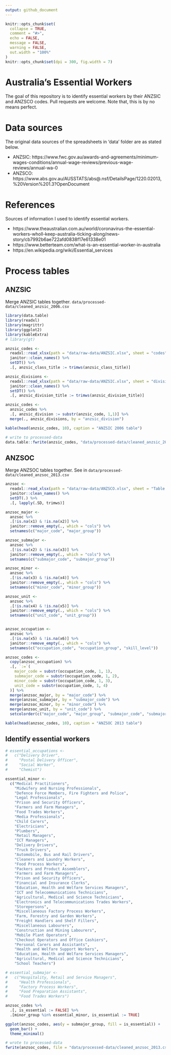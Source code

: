 ```yaml
---
output: github_document
---
```


<!-- README.md is generated from README.Rmd. Please edit that file -->

```r
knitr::opts_chunk$set(
  collapse = TRUE,
  comment = "#>", 
  echo = FALSE, 
  message = FALSE, 
  warning = FALSE,
  out.width = "100%"
)
knitr::opts_chunk$set(dpi = 300, fig.width = 7)
```

# Australia's Essential Workers

<!-- badges: start -->
<!-- badges: end -->

The goal of this repository is to identify essential workers by their ANZSIC and ANZSCO codes. Pull requests are welcome. Note that, this is by no means perfect.

# Data sources

The original data sources of the spreadsheets in 'data' folder are as stated below.

- ANZSIC: https://www.fwc.gov.au/awards-and-agreements/minimum-wages-conditions/annual-wage-reviews/previous-wage-reviews/annual-wa-0
- ANZSCO: https://www.abs.gov.au/AUSSTATS/abs@.nsf/DetailsPage/1220.02013,%20Version%201.3?OpenDocument

# References

Sources of information I used to identify essential workers.

- https://www.theaustralian.com.au/world/coronavirus-the-essential-workers-wholl-keep-australia-ticking-along/news-story/cb7992b6ae722afd0838f17e61338e01
- https://www.betterteam.com/what-is-an-essential-worker-in-australia
- https://en.wikipedia.org/wiki/Essential_services


# Process tables

<!-- ```{r, echo = FALSE} -->
<!-- # gt(head(anzsic_divisions, 10)) %>% -->
<!-- #   tab_header( -->
<!-- #     title = "ANZSIC 2006 divisions" -->
<!-- #   ) -->

<!-- kable(anzsic_divisions,  -->
<!--       caption = "ANZSIC 2006 divisions") -->

<!-- # gt(head(anzsic_codes, 10)) %>% -->
<!-- #   tab_header( -->
<!-- #     title = "ANZSIC 2006 codes", -->
<!-- #     subtitle = "first 10 rows only" -->
<!-- #   )  -->

<!-- kable(head(anzsic_codes, 10),  -->
<!--     caption = "ANZSIC 2006 codes, first 10 rows only") -->
<!--   # scroll_box(width = "500px", height = "200px") -->
<!-- ``` -->


<!-- ```{r, echo = FALSE} -->
<!-- kable(anzsoc_major,  -->
<!--     caption = "ANZSOC 2013 - Major group") -->

<!-- # gt(anzsoc_major) %>% -->
<!-- #   tab_header( -->
<!-- #     title = "ANZSOC 2013 - Major group" -->
<!-- #   ) -->

<!-- kable(head(anzsoc_submajor, 10),  -->
<!--     caption = "ANZSOC 2013 - Sub-major group, first 10 rows only") -->

<!-- # gt(head(anzsoc_submajor, 10)) %>% -->
<!-- #   tab_header( -->
<!-- #     title = "ANZSOC 2013 - Submajor group", -->
<!-- #     subtitle = "first 10 rows only" -->
<!-- #   ) -->

<!-- kable(head(anzsoc_minor, 10),  -->
<!--     caption = "ANZSOC 2013 - Minor group, first 10 rows only") -->

<!-- # gt(head(anzsoc_minor, 10)) %>% -->
<!-- #   tab_header( -->
<!-- #     title = "ANZSOC 2013 - Minor group", -->
<!-- #     subtitle = "first 10 rows only" -->
<!-- #   ) -->

<!-- kable(head(anzsoc_unit, 10),  -->
<!--     caption = "ANZSOC 2013 - Unit group, first 10 rows only") -->

<!-- # gt(head(anzsoc_unit, 10)) %>% -->
<!-- #   tab_header( -->
<!-- #     title = "ANZSOC 2013 - Unit group", -->
<!-- #     subtitle = "first 10 rows only" -->
<!-- #   ) -->


<!-- kable(head(anzsoc_unit, 10),  -->
<!--     caption = "ANZSOC 2013 - Occupation, first 10 rows only") -->

<!-- # gt(head(anzsoc_occupation, 10)) %>% -->
<!-- #   tab_header( -->
<!-- #     title = "ANZSOC 2013 - Occupation", -->
<!-- #     subtitle = "first 10 rows only" -->
<!-- #   ) -->

<!-- ``` -->


## ANZSIC

Merge ANZSIC tables together. `data/processed-data/cleaned_anzsic_2006.csv`

```r
library(data.table)
library(readxl)
library(magrittr)
library(ggplot2)
library(kableExtra)
# library(gt)

anzsic_codes <- 
  readxl::read_xlsx(path = "data/raw-data/ANZSIC.xlsx", sheet = "codes") %>%
  janitor::clean_names() %>% 
  setDT() %>% 
  .[, anzsic_class_title := trimws(anzsic_class_title)]

anzsic_divisions <- 
  readxl::read_xlsx(path = "data/raw-data/ANZSIC.xlsx", sheet = "divisions") %>%
  janitor::clean_names() %>%
  setDT() %>%
  .[, anzsic_division_title := trimws(anzsic_division_title)]

anzsic_codes <- 
  anzsic_codes %>% 
  .[, anzsic_division := substr(anzsic_code, 1,1)] %>%
  merge(., anzsic_divisions, by = "anzsic_division")

kable(head(anzsic_codes, 10), caption = "ANZSIC 2006 table")
```

<!-- ## Identify essential industries -->

<!-- ```{r} -->
<!-- essential_industries <-  -->
<!--   c("Agriculture, Forestry and Fishing",  -->
<!--     "Electricity, Gas, Water and Waste Services", -->
<!--     "Health Care and Social Assistance", -->
<!--     "Retail Trade", -->
<!--     "Accommodation and Food Services", -->
<!--     "Transport, Postal and Warehousing", -->
<!--     "Public Administration and Safety") -->

<!-- anzsic_codes %>% -->
<!--   .[, is_essential := FALSE] %>% -->
<!--   .[anzsic_division_title %in% essential_industries, is_essential := TRUE] -->
<!-- ``` -->

<!-- ```{r anzsic-plot} -->
<!-- ggplot(anzsic_codes, aes(y = anzsic_division_title, fill = is_essential)) + -->
<!--   geom_bar() + -->
<!--   theme_minimal() -->
<!-- ``` -->


```r
# write to processed-data
data.table::fwrite(anzsic_codes, "data/processed-data/cleaned_anzsic_2006.csv")
```


## ANZSOC

Merge ANZSOC tables together. See in `data/processed-data/cleaned_anzsoc_2013.csv`

```r
anzsoc <-
  readxl::read_xlsx(path = "data/raw-data/ANZSCO.xlsx", sheet = "Table 5", skip = 5, col_names = FALSE) %>%
  janitor::clean_names() %>%
  setDT(.) %>%
  .[, lapply(.SD, trimws)]

anzsoc_major <-
  anzsoc %>%
  .[!is.na(x1) & !is.na(x2)] %>%
  janitor::remove_empty(., which = "cols") %>%
  setnames(c("major_code", "major_group"))

anzsoc_submajor <-
  anzsoc %>%
  .[!is.na(x2) & !is.na(x3)] %>%
  janitor::remove_empty(., which = "cols") %>%
  setnames(c("submajor_code", "submajor_group"))

anzsoc_minor <-
  anzsoc %>%
  .[!is.na(x3) & !is.na(x4)] %>% 
  janitor::remove_empty(., which = "cols") %>%
  setnames(c("minor_code", "minor_group"))

anzsoc_unit <-
  anzsoc %>%
  .[!is.na(x4) & !is.na(x5)] %>%
  janitor::remove_empty(., which = "cols") %>%
  setnames(c("unit_code", "unit_group"))


anzsoc_occupation <-
  anzsoc %>%
  .[!is.na(x5) & !is.na(x6)] %>% 
  janitor::remove_empty(., which = "cols") %>% 
  setnames(c("occupation_code", "occupation_group", "skill_level"))

anzsoc_codes <-
  copy(anzsoc_occupation) %>%
  .[, `:=`(
    major_code = substr(occupation_code, 1, 1),
    submajor_code = substr(occupation_code, 1, 2),
    minor_code = substr(occupation_code, 1, 3),
    unit_code = substr(occupation_code, 1, 4)
  )] %>%
  merge(anzsoc_major, by = "major_code") %>% 
  merge(anzsoc_submajor, by = "submajor_code") %>% 
  merge(anzsoc_minor, by = "minor_code") %>%
  merge(anzsoc_unit, by = "unit_code") %>%
  setcolorder(c("major_code", "major_group", "submajor_code", "submajor_group", "minor_code", "minor_group", "unit_code", "unit_group"))

kable(head(anzsoc_codes, 10), caption = "ANZSOC 2013 table")
```

## Identify essential workers

```r
# essential_occupations <- 
#   c("Delivery Driver",
#     "Postal Delivery Officer",
#     "Social Worker",
#     "Chemist")

essential_minor <- 
  c("Medical Practitioners",
    "Midwifery and Nursing Professionals",
    "Defence Force Members, Fire Fighters and Police",
    "Legal Professionals",
    "Prison and Security Officers",
    "Farmers and Farm Managers",
    "Food Trades Workers",
    "Media Professionals",
    "Child Carers",
    "Electricians",
    "Plumbers",
    "Retail Managers",
    "ICT Managers",
    "Delivery Drivers",
    "Truck Drivers",
    "Automobile, Bus and Rail Drivers",
    "Cleaners and Laundry Workers",
    "Food Process Workers",
    "Packers and Product Assemblers",
    "Farmers and Farm Managers",
    "Prison and Security Officers",
    "Financial and Insurance Clerks",
    "Education, Health and Welfare Services Managers",
    "ICT and Telecommunications Technicians",
    "Agricultural, Medical and Science Technicians",
    "Electronics and Telecommunications Trades Workers",
    "Storepersons",
    "Miscellaneous Factory Process Workers",
    "Farm, Forestry and Garden Workers",
    "Freight Handlers and Shelf Fillers",
    "Miscellaneous Labourers",
    "Construction and Mining Labourers",
    "Mobile Plant Operators",
    "Checkout Operators and Office Cashiers",
    "Personal Carers and Assistants",
    "Health and Welfare Support Workers",
    "Education, Health and Welfare Services Managers",
    "Agricultural, Medical and Science Technicians",
    "School Teachers")

# essential_submajor <-
#   c("Hospitality, Retail and Service Managers",
#     "Health Professionals",
#     "Factory Process Workers",
#     "Food Preparation Assistants",
#     "Food Trades Workers")

anzsoc_codes %>%
  .[, is_essential := FALSE] %>% 
  .[minor_group %in% essential_minor, is_essential := TRUE]
```

```r
ggplot(anzsoc_codes, aes(y = submajor_group, fill = is_essential)) +
  geom_bar() +
  theme_minimal()
```

```r
# wrote to processed-data
fwrite(anzsoc_codes, file = "data/processed-data/cleaned_anzsoc_2013.csv")
```

